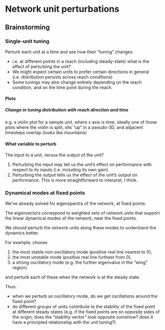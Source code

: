 
# Network unit perturbations

## Brainstorming

### Single-unit tuning

Perturb each unit at a time and see how their "tuning" changes. 

- i.e. at different points in a reach (including steady-state) what is the effect of perturbing the unit? 
- We might expect certain units to prefer certain directions in general (i.e. distribution persists across reach conditions) 
- Some tunings may also change entirely depending on the reach condition, and on the time point during the reach.

#### Plots

##### Change in tuning distribution with reach direction and time

e.g. a violin plot for a sample unit, where x axis is time; ideally one of those plots where the violin is split, sits "up" in a pseudo-3D, and adjacent timesteps overlap (looks like mountains)

#### What variable to perturb 

The input to a unit, versus the output of the unit? 

1. Perturbing the input may tell us the unit's effect on performance with respect to its inputs (i.e. including its own gain)
2. Perturbing the output tells us the effect of the unit's output on performance. This is more straightforward to interpret, I think.

### Dynamical modes at fixed points

We've already solved for eigenspectra of the network, at fixed points. 

The eigenvectors correspond to weighted sets of network units that support the linear dynamical modes of the network, near the fixed points. 

We should perturb the network units along these modes to understand the dynamics better. 

For example, choose 

1) the most stable non-oscillatory mode (positive real line nearest to 0), 
2) the most unstable mode (positive real line furthest from 0), 
3) a strong oscillatory mode (e.g. the further eigenvalue in the "wing" region)

and perturb each of these when the network is at the steady state.

Thus: 

- when we perturb an oscillatory mode, do we get oscillations around the fixed point?
- do different groups of units contribute to the stability of the fixed point at different steady states (e.g. if the fixed points are on opposite sides of the origin, does the "stability vector" look opposite somehow? does it have a principled relationship with the unit tuning?)